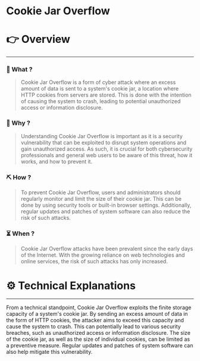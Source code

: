 # Cookie Jar Overflow


# 👉 Overview

---

### 👀 What ?

> Cookie Jar Overflow is a form of cyber attack where an excess amount of data is sent to a system's cookie jar, a location where HTTP cookies from servers are stored. This is done with the intention of causing the system to crash, leading to potential unauthorized access or information disclosure.
> 

### 🧐 Why ?

> Understanding Cookie Jar Overflow is important as it is a security vulnerability that can be exploited to disrupt system operations and gain unauthorized access. As such, it is crucial for both cybersecurity professionals and general web users to be aware of this threat, how it works, and how to prevent it.
> 

### ⛏️ How ?

> To prevent Cookie Jar Overflow, users and administrators should regularly monitor and limit the size of their cookie jar. This can be done by using security tools or built-in browser settings. Additionally, regular updates and patches of system software can also reduce the risk of such attacks.
> 

### ⏳ When ?

> Cookie Jar Overflow attacks have been prevalent since the early days of the Internet. With the growing reliance on web technologies and online services, the risk of such attacks has only increased.
> 

# ⚙️ Technical Explanations

---

From a technical standpoint, Cookie Jar Overflow exploits the finite storage capacity of a system's cookie jar. By sending an excess amount of data in the form of HTTP cookies, the attacker aims to exceed this capacity and cause the system to crash. This can potentially lead to various security breaches, such as unauthorized access or information disclosure. The size of the cookie jar, as well as the size of individual cookies, can be limited as a preventive measure. Regular updates and patches of system software can also help mitigate this vulnerability.
